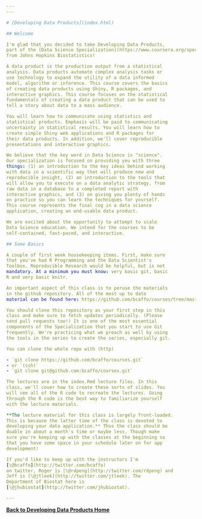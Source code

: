 ```yaml
---
---

# [Developing Data Products](index.html)

## Welcome

I'm glad that you decided to take Developing Data Products, 
part of the [Data Science Specialization](https://www.coursera.org/specializations/jhu-data-science/)
from Johns Hopkins Biostatistics!

A data product is the production output from a statistical 
analysis. Data products automate complex analysis tasks or 
use technology to expand the utility of a data informed 
model, algorithm or inference. This course covers the basics
of creating data products using Shiny, R packages, and 
interactive graphics. This course focuses on the statistical
fundamentals of creating a data product that can be used to 
tell a story about data to a mass audience.

You will learn how to communicate using statistics and 
statistical products. Emphasis will be paid to communicating
uncertainty in statistical results. You will learn how to 
create simple Shiny web applications and R packages for 
their data products. In addition, we'll cover reproducible 
presentations and interactive graphics.

We believe that the key word in Data Science is "science". 
Our specialization is focused on providing you with three 
things: (1) an introduction to the key ideas behind working
with data in a scientific way that will produce new and 
reproducible insight, (2) an introduction to the tools that
will allow you to execute on a data analytic strategy, from 
raw data in a database to a completed report with 
interactive graphics, and (3) on giving you plenty of hands
on practice so you can learn the techniques for yourself. 
This course represents the final cog in a data science 
application, creating an end-usable data product.

We are excited about the opportunity to attempt to scale 
Data Science education. We intend for the courses to be 
self-contained, fast-paced, and interactive.

## Some Basics

A couple of first week housekeeping items. First, make sure
that you've had R Programming and the Data Scientist's 
Toolbox. Reproducible Research would be helpful, but is not
mandatory. At a minimum you must know: very basic git, basic
R and very basic knitr.

An important aspect of this class is to peruse the materials
in the github repository. All of the most up to date 
material can be found here: https://github.com/bcaffo/courses/tree/master/09_DevelopingDataProducts

You should clone this repository as your first step in this
class and make sure to fetch updates periodically. (Please 
send pull requests too!) It is one of the most essential 
components of the Specialization that you start to use Git 
frequently. We're practicing what we preach as well by using
the tools in the series to create the series, especially git.

You can clone the whole repo with (http)

- `git clone https://github.com/bcaffo/courses.git`
- or `(ssh)`
- `git clone git@github.com:bcaffo/courses.git`

The lectures are in the index.Rmd lecture files. In this 
class, we'll cover how to create these sorts of slides. You
will see all of the R code to recreate the lectures. Going 
through the R code is the best way to familiarize yourself 
with the lecture materials.

**The lecture material for this class is largely front-loaded.
This is because the latter time of the class is devoted to 
developing your data application.** Thus the class should be 
doable in about a month's time or maybe less. Though make 
sure you're keeping up with the classes at the beginning so
that you have some space in your schedule later on for app
development!

If you'd like to keep up with the instructors I'm 
[\@bcaffo](http://twitter.com/bcaffo)
on twitter, Roger is [\@rdpeng](http://twitter.com/rdpeng) and 
Jeff is [\@jtleek](http://twitter.com/jtleek). The 
Department of Biostat here is 
[\@jhubiostat](http://twitter.com/jhubiostat).

---
```


[**Back to Developing Data Products Home**](index.html)